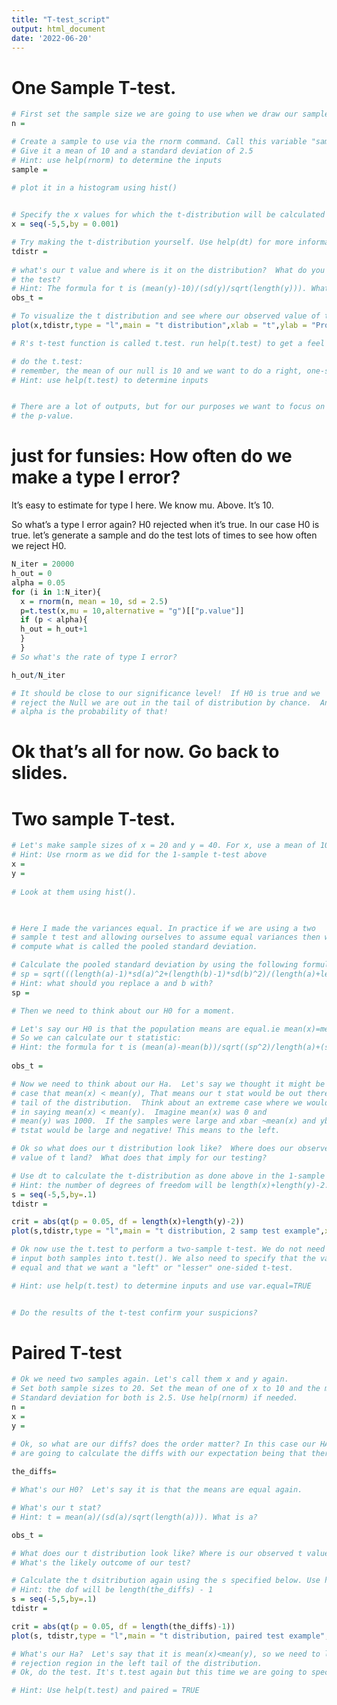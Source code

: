```yaml
---
title: "T-test_script"
output: html_document
date: '2022-06-20'
---
```


# One Sample T-test. 
```r
# First set the sample size we are going to use when we draw our sample. Use a sample size of 20. 
n = 

# Create a sample to use via the rnorm command. Call this variable "sample".
# Give it a mean of 10 and a standard deviation of 2.5
# Hint: use help(rnorm) to determine the inputs
sample = 
  
# plot it in a histogram using hist()


# Specify the x values for which the t-distribution will be calculated for plotting
x = seq(-5,5,by = 0.001)

# Try making the t-distribution yourself. Use help(dt) for more information. Hint: the number of degree of freedom is n-1. Use the x specified above.
tdistr = 
  
# what's our t value and where is it on the distribution?  What do you predict for the result of
# the test?
# Hint: The formula for t is (mean(y)-10)/(sd(y)/sqrt(length(y))). What variable name do we replace y with?
obs_t = 

# To visualize the t distribution and see where our observed value of the test statistic falls, we make a plot where the rejection region is highlighted in red and our test statistic is labelled by a vertical blue line.
plot(x,tdistr,type = "l",main = "t distribution",xlab = "t",ylab = "Probability Density") + polygon(c(x[x >= 1.73], max(x), 1.73), c(tdistr[x >= 1.73], 0, 0), col = "red")+ abline(v=obs_t, col="blue")

# R's t-test function is called t.test. run help(t.test) to get a feel for the function.

# do the t.test:
# remember, the mean of our null is 10 and we want to do a right, one-sided test (greater than).
# Hint: use help(t.test) to determine inputs


# There are a lot of outputs, but for our purposes we want to focus on 
# the p-value. 
```

# just for funsies:  How often do we make a type I error?  
It's easy to estimate for type I here.  We know mu.  Above. It's 10.

So what's a type I error again?  H0 rejected when it's true.
In our case H0 is true.
let's generate a sample and do the test lots of times to see how often
we reject H0.
```r
N_iter = 20000
h_out = 0
alpha = 0.05
for (i in 1:N_iter){
  x = rnorm(n, mean = 10, sd = 2.5)
  p=t.test(x,mu = 10,alternative = "g")[["p.value"]]
  if (p < alpha){
  h_out = h_out+1
  }
  }
# So what's the rate of type I error?

h_out/N_iter

# It should be close to our significance level!  If H0 is true and we
# reject the Null we are out in the tail of distribution by chance.  And
# alpha is the probability of that!
```
# Ok that's all for now.  Go back to slides.


# Two sample T-test.
```r
# Let's make sample sizes of x = 20 and y = 40. For x, use a mean of 10 and sd of 2.5. For y, use a mean of 11 and a sd of 2.5.
# Hint: Use rnorm as we did for the 1-sample t-test above
x = 
y = 
  
# Look at them using hist().

  
```

```r
# Here I made the variances equal. In practice if we are using a two
# sample t test and allowing ourselves to assume equal variances then we
# compute what is called the pooled standard deviation. 

# Calculate the pooled standard deviation by using the following formula
# sp = sqrt(((length(a)-1)*sd(a)^2+(length(b)-1)*sd(b)^2)/(length(a)+length(b)-2))
# Hint: what should you replace a and b with?
sp = 

# Then we need to think about our H0 for a moment.

# Let's say our H0 is that the population means are equal.ie mean(x)=mean(y).
# So we can calculate our t statistic:
# Hint: the formula for t is (mean(a)-mean(b))/sqrt((sp^2)/length(a)+(sp^2)/length(b))
  
obs_t = 

# Now we need to think about our Ha.  Let's say we thought it might be the
# case that mean(x) < mean(y), That means our t stat would be out there in the left
# tail of the distribution.  Think about an extreme case where we would feel confident
# in saying mean(x) < mean(y).  Imagine mean(x) was 0 and
# mean(y) was 1000.  If the samples were large and xbar ~mean(x) and ybar ~mean(y) then
# tstat would be large and negative! This means to the left.

# Ok so what does our t distribution look like?  Where does our observed
# value of t land?  What does that imply for our testing?

# Use dt to calculate the t-distribution as done above in the 1-sample t-test. Use help(dt) if needed.
# Hint: the number of degrees of freedom will be length(x)+length(y)-2. Use the s specified below.
s = seq(-5,5,by=.1)
tdistr = 

crit = abs(qt(p = 0.05, df = length(x)+length(y)-2))
plot(s,tdistr,type = "l",main = "t distribution, 2 samp test example",xlab = "",ylab = "") + polygon(c(s[s <= -crit], -crit, -crit), c(tdistr[s <= -crit], 0, 0), col = "red") + abline(v=obs_t, col="blue")

# Ok now use the t.test to perform a two-sample t-test. We do not need to set mu, instead we need to 
# input both samples into t.test(). We also need to specify that the variances of our samples are 
# equal and that we want a "left" or "lesser" one-sided t-test. 

# Hint: use help(t.test) to determine inputs and use var.equal=TRUE


# Do the results of the t-test confirm your suspicions?
```

# Paired T-test
```r
# Ok we need two samples again. Let's call them x and y again. 
# Set both sample sizes to 20. Set the mean of one of x to 10 and the mean of y to 11. 
# Standard deviation for both is 2.5. Use help(rnorm) if needed.
n = 
x =
y =

# Ok, so what are our diffs? does the order matter? In this case our HA is that mean(x)<mean(y), so we 
# are going to calculate the diffs with our expectation being that there will be a negative difference if the null is false. 
  
the_diffs=

# What's our H0?  Let's say it is that the means are equal again.

# What's our t stat?
# Hint: t = mean(a)/(sd(a)/sqrt(length(a))). What is a?

obs_t = 

# What does our t distribution look like? Where is our observed t value?
# What's the likely outcome of our test?

# Calculate the t dsitribution again using the s specified below. Use help(dt) if needed.
# Hint: the dof will be length(the_diffs) - 1
s = seq(-5,5,by=.1)
tdistr = 

crit = abs(qt(p = 0.05, df = length(the_diffs)-1))
plot(s, tdistr,type = "l",main = "t distribution, paired test example",xlab = "",ylab = "") + polygon(c(s[s <= -crit], -crit, -5), c(tdistr[s <= -crit], 0, 0), col = "red") + abline(v=obs_t, col="blue")

# What's our Ha?  Let's say that it is mean(x)<mean(y), so we need to look at a
# rejection region in the left tail of the distribution.
# Ok, do the test. It's t.test again but this time we are going to specify that they are paired. 

# Hint: Use help(t.test) and paired = TRUE


```

 